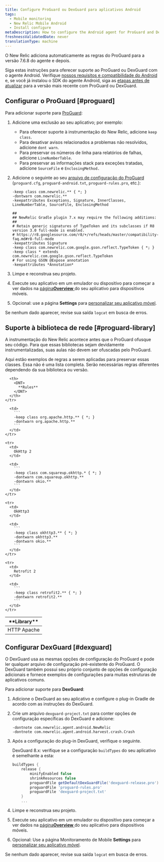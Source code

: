 ```yaml
---
title: Configure ProGuard ou DexGuard para aplicativos Android
tags:
  - Mobile monitoring
  - New Relic Mobile Android
  - Install configure
metaDescription: How to configure the Android agent for ProGuard and DexGuard
freshnessValidatedDate: never
translationType: machine
---
```


<Callout variant="important">
  O New Relic adiciona automaticamente as regras do ProGuard para a versão 7.6.8 do agente e depois.
</Callout>

Siga estas instruções para oferecer suporte ao ProGuard ou DexGuard com o agente Android. Verifique [nossos requisitos e compatibilidade do Android](/docs/mobile-monitoring/new-relic-mobile-android/get-started/new-relic-android-compatibility-requirements) e, se você já instalou o SDK do agente Android, siga as [etapas antes de atualizar](/docs/mobile-apps/android-1-upgrade) para a versão mais recente com ProGuard ou DexGuard.

## Configurar o ProGuard [#proguard]

Para adicionar suporte para [ProGuard](http://proguard.sourceforge.net/manual/usage.html):

1. Adicione uma exclusão ao seu aplicativo; por exemplo:

   * Para oferecer suporte à instrumentação do New Relic, adicione `keep class`.
   * Para desativar avisos relacionados a problemas não resolvidos, adicione `dont warn`.
   * Para preservar os números de linha para relatórios de falhas, adicione `LineNumberTable`.
   * Para preservar as informações stack para exceções tratadas, adicione `SourceFile` e `EnclosingMethod.`

2. Adicione o seguinte ao seu [arquivo de configuração do ProGuard](#proguard-library) (`proguard.cfg`, `proguard-android.txt`, `proguard-rules.pro`, etc.):

   ```
   -keep class com.newrelic.** { *; }
   -dontwarn com.newrelic.**
   -keepattributes Exceptions, Signature, InnerClasses, LineNumberTable, SourceFile, EnclosingMethod

   ##
   ## NewRelic Gradle plugin 7.x may require the following additions:
   ##
   # Retain generic signatures of TypeToken and its subclasses if R8 version 3.0 full-mode is enabled.
   # https://r8.googlesource.com/r8/+/refs/heads/master/compatibility-faq.md#r8-full-mode
   -keepattributes Signature
   -keep class com.newrelic.com.google.gson.reflect.TypeToken { *; }
   -keep class * extends com.newrelic.com.google.gson.reflect.TypeToken
   # For using GSON @Expose annotation
   -keepattributes *Annotation*
   ```

3. Limpe e reconstrua seu projeto.

4. Execute seu aplicativo em um emulador ou dispositivo para começar a ver dados na [página<DNT>**Overview**</DNT> ](/docs/mobile-apps/mobile-apps-dashboard)do seu aplicativo para dispositivos móveis.

5. Opcional: use a página <InlinePopover type="mobile" /><DNT>**Settings**</DNT> para [personalizar seu aplicativo móvel](/docs/mobile-apps/customizing-your-mobile-app-settings).

Se nenhum dado aparecer, revise sua saída `logcat` em busca de erros.

<InstallFeedback />

## Suporte à biblioteca de rede [#proguard-library]

A instrumentação do New Relic acontece antes que o ProGuard ofusque seu código. Para que essas bibliotecas sejam devidamente instrumentalizadas, suas aulas não devem ser ofuscadas pelo ProGuard.

Aqui estão exemplos de regras a serem aplicadas para preservar essas classes. Essa não é uma lista completa. Serão necessárias regras diferentes dependendo da sua biblioteca ou versão.

<table>
  <thead>
    <tr>
      <th style={{ width: "200px" }}>
        <DNT>
          **Library**
        </DNT>
      </th>

      <th>
        <DNT>
          **Rules**
        </DNT>
      </th>
    </tr>
  </thead>

  <tbody>
    <tr>
      <td>
        HTTP Apache
      </td>

      <td>
        ```
        -keep class org.apache.http.** { *; }
        -dontwarn org.apache.http.**
        ```
      </td>
    </tr>

    <tr>
      <td>
        OkHttp 2
      </td>

      <td>
        ```
        -keep class com.squareup.okhttp.* { *; }
        -dontwarn com.squareup.okhttp.**
        -dontwarn okio.**
        ```
      </td>
    </tr>

    <tr>
      <td>
        OkHttp3
      </td>

      <td>
        ```
        -keep class okhttp3.** { *; }
        -dontwarn okhttp3.**
        -dontwarn okio.**
        ```
      </td>
    </tr>

    <tr>
      <td>
        Retrofit 2
      </td>

      <td>
        ```
        -keep class retrofit2.** { *; }
        -dontwarn retrofit2.**
        ```
      </td>
    </tr>
  </tbody>
</table>

## Configurar DexGuard [#dexguard]

O DexGuard usa as mesmas opções de configuração do ProGuard e pode ler qualquer arquivo de configuração pré-existente do ProGuard. O DexGuard também possui seu próprio conjunto de opções de configuração adicionais e fornece exemplos de configurações para muitas estruturas de aplicativos comuns.

Para adicionar suporte para <DNT>**DexGuard**</DNT>:

1. Adicione o DexGuard ao seu aplicativo e configure o plug-in Gradle de acordo com as instruções do DexGuard.

2. Crie um arquivo `dexguard-project.txt` para conter opções de configuração específicas do DexGuard e adicione:

   ```
   -dontnote com.newrelic.agent.android.NewRelic
   -dontnote com.newrelic.agent.android.harvest.crash.Crash
   ```

3. Após a configuração do plug-in DexGuard, verifique o seguinte.

   DexGuard 8.x: verifique se a configuração `buildTypes` do seu aplicativo é semelhante a esta:

   ```gradle
   buildTypes {
       release {
           minifyEnabled false
           shrinkResources false
           proguardFile getDefaultDexGuardFile('dexguard-release.pro')
           proguardFile 'proguard-rules.pro'
           proguardFile 'dexguard-project.txt'
       } 
       ...
   ```

4. Limpe e reconstrua seu projeto.

5. Execute seu aplicativo em um emulador ou dispositivo para começar a ver dados na [página<DNT>**Overview**</DNT> ](/docs/mobile-apps/mobile-apps-dashboard)do seu aplicativo para dispositivos móveis.

6. Opcional: Use a página Monitoramento de Mobile <DNT>**Settings**</DNT> para [personalizar seu aplicativo móvel](/docs/mobile-apps/customizing-your-mobile-app-settings).

Se nenhum dado aparecer, revise sua saída `logcat` em busca de erros.